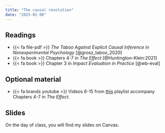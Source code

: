 ```yaml
---
title: "The causal revolution"
date: "2025-01-08"
---
```


## Readings

- {{< fa file-pdf >}} *The Taboo Against Explicit Causal Inference in Nonexperimental Psychology* [@grosz_taboo_2020]
- {{< fa book >}} Chapters 4-7 in *The Effect* [@Huntington-Klein:2021]
- {{< fa book >}} Chapter 3 in *Impact Evaluation in Practice* [@wb-eval]

## Optional material

- {{< fa brands youtube >}} Videos 6-15 from [this](https://www.youtube.com/watch?v=9lqEgGwphzg&list=PLVE5MzKQzt70JVDAmY42q9XR_V9oDUCyo&index=6) playlist accompany Chapters 4-7 in *The Effect*.

## Slides

On the day of class, you will find my slides on Canvas. 
